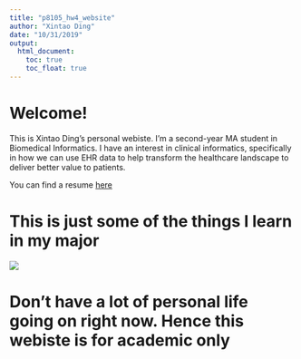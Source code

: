 ```yaml
---
title: "p8105_hw4_website"
author: "Xintao Ding"
date: "10/31/2019"
output: 
  html_document:
    toc: true
    toc_float: true
---
```



# Welcome!

This is Xintao Ding's personal webiste. I'm a second-year MA student in Biomedical Informatics. I have an interest in clinical informatics, specifically in how we can use EHR data to help transform the healthcare landscape to deliver better value to patients. 

You can find a resume [here](about.html)

# This is just some of the things I learn in my major

![](images/symbolic methods.jpeg)

# Don't have a lot of personal life going on right now. Hence this webiste is for academic only


